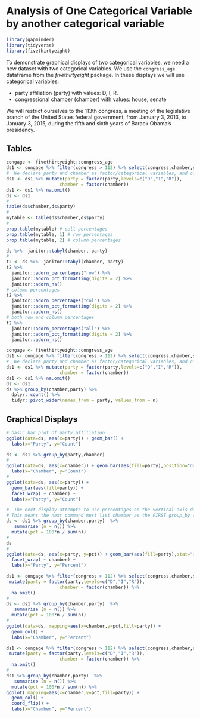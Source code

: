 # Analysis of One Categorical Variable by another categorical variable

```r
library(gapminder)
library(tidyverse)
library(fivethirtyeight)
```

To demonstrate graphical displays of two categorical variables, we need a new dataset with two categorical variables.  We use the `congress_age` dataframe from the *fivethirtyeight* package.  In these displays we will use categorical variables:

* party affiliation (party) with values: D, I, R.
* congressional chamber (chamber) with values: house, senate

We will restrict ourselves to the 113th congress, a meeting of the legislative branch of the United States federal government, from January 3, 2013, to January 3, 2015, during the fifth and sixth years of Barack Obama's presidency.

## Tables

```r
congage <- fivethirtyeight::congress_age
ds1 <- congage %>% filter(congress > 112) %>% select(congress,chamber,state,party,incumbent,age) 
#  We declare party and chamber as factor/categorical variables, and control their levels.
ds1 <- ds1 %>% mutate(party = factor(party,levels=c("D","I","R")),
                    chamber = factor(chamber))
ds1 <- ds1 %>% na.omit()
ds <- ds1  
#
table(ds$chamber,ds$party)
#
mytable <- table(ds$chamber,ds$party)
#
prop.table(mytable) # cell percentages
prop.table(mytable, 1) # row percentages
prop.table(mytable, 2) # column percentages
```

```r
ds %>%  janitor::tabyl(chamber, party)
#
t2 <- ds %>%  janitor::tabyl(chamber, party)
t2 %>%
  janitor::adorn_percentages("row") %>%
  janitor::adorn_pct_formatting(digits = 2) %>%
  janitor::adorn_ns()
# column percentages
t2 %>%
  janitor::adorn_percentages("col") %>%
  janitor::adorn_pct_formatting(digits = 2) %>%
  janitor::adorn_ns()
# both row and column percentages
t2 %>%
  janitor::adorn_percentages("all") %>%
  janitor::adorn_pct_formatting(digits = 2) %>%
  janitor::adorn_ns()
```

```r
congage <- fivethirtyeight::congress_age
ds1 <- congage %>% filter(congress > 112) %>% select(congress,chamber,state,party,incumbent,age) 
#  We declare party and chamber as factor/categorical variables, and control their levels.
ds1 <- ds1 %>% mutate(party = factor(party,levels=c("D","I","R")),
                    chamber = factor(chamber))
ds1 <- ds1 %>% na.omit()
ds <- ds1  
ds %>% group_by(chamber,party) %>% 
  dplyr::count() %>% 
  tidyr::pivot_wider(names_from = party, values_from = n)
```


## Graphical Displays

```r
# basic bar plot of party affiliation
ggplot(data=ds, aes(x=party)) + geom_bar() +
  labs(x="Party", y="Count")
```


```r
ds <- ds1 %>% group_by(party,chamber)
#
ggplot(data=ds, aes(x=chamber)) + geom_bar(aes(fill=party),position="dodge") +
  labs(x="Chamber", y="Count")
#
ggplot(data=ds, aes(x=party)) + 
  geom_bar(aes(fill=party)) +
  facet_wrap( ~ chamber) +
  labs(x="Party", y="Count")
```



```r
#  The next display attempts to use percentages on the vertical axis defined within chamber.
# This means the next command must list chamber as the FIRST group_by variable.
ds <- ds1 %>% group_by(chamber,party)  %>%
   summarise (n = n()) %>%
  mutate(pct = 100*n / sum(n)) 
#
ds
#
ggplot(data=ds, aes(x=party, y=pct)) + geom_bar(aes(fill=party),stat="identity") +
  facet_wrap( ~ chamber) +
  labs(x="Party", y="Percent")
```




```r
ds1 <- congage %>% filter(congress > 112) %>% select(congress,chamber,state,party,incumbent,age) %>%
 mutate(party = factor(party,levels=c("D","I","R")),
                    chamber = factor(chamber)) %>% 
  na.omit()
#
ds <- ds1 %>% group_by(chamber,party)  %>%
   summarise (n = n()) %>%
  mutate(pct = 100*n / sum(n)) 
#
ggplot(data=ds, mapping=aes(x=chamber,y=pct,fill=party)) + 
  geom_col() +
  labs(x="Chamber", y="Percent")
```

```r
ds1 <- congage %>% filter(congress > 112) %>% select(congress,chamber,state,party,incumbent,age) %>%
 mutate(party = factor(party,levels=c("D","I","R")),
                    chamber = factor(chamber)) %>% 
  na.omit()
#
ds1 %>% group_by(chamber,party)  %>%
   summarise (n = n()) %>%
  mutate(pct = 100*n / sum(n)) %>%
ggplot( mapping=aes(x=chamber,y=pct,fill=party)) + 
  geom_col() +
  coord_flip() +
  labs(x="Chamber", y="Percent")
```


